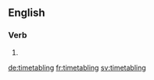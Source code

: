 
==English==

===Verb===
{{head|en}}

# {{present participle of|timetable}}

[[de:timetabling]]
[[fr:timetabling]]
[[sv:timetabling]]